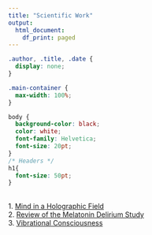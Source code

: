 ```yaml
---
title: "Scientific Work"
output: 
  html_document:
    df_print: paged
---
```


```css
.author, .title, .date {
  display: none;
}

.main-container {
  max-width: 100%;
}

body {
  background-color: black;
  color: white;
  font-family: Helvetica;
  font-size: 20pt;
}
/* Headers */
h1{
  font-size: 50pt;
}
```
<br>
1. [Mind in a Holographic Field](content/holographic.html)  
2. [Review of the Melatonin Delirium Study](content/melatonin.html)  
3. [Vibrational Consciousness](content/vibration.html)